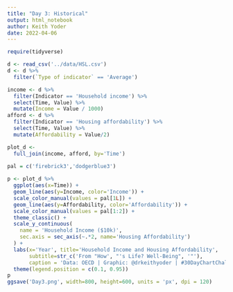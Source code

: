 ```yaml
---
title: "Day 3: Historical"
output: html_notebook
author: Keith Yoder
date: 2022-04-06
---
```


```r
require(tidyverse)
```

```r
d <- read_csv('../data/HSL.csv')
d <- d %>%
  filter(`Type of indicator` == 'Average')
```

```r
income <- d %>% 
  filter(Indicator == 'Household income') %>%
  select(Time, Value) %>%
  mutate(Income = Value / 1000)
afford <- d %>%
  filter(Indicator == 'Housing affordability') %>%
  select(Time, Value) %>%
  mutate(Affordability = Value/2)

plot_d <-
  full_join(income, afford, by='Time')
  
pal = c('firebrick3','dodgerblue3')

p <- plot_d %>%
  ggplot(aes(x=Time)) +
  geom_line(aes(y=Income, color='Income')) +
  scale_color_manual(values = pal[1L]) +
  geom_line(aes(y=Affordability, color='Affordability')) +
  scale_color_manual(values = pal[1:2]) +
  theme_classic() +
  scale_y_continuous(
    name = 'Household Income ($10k)',
    sec.axis = sec_axis(~.*2, name='Housing Affordability')
  ) +
  labs(x='Year', title='Household Income and Housing Affordability',
       subtitle=str_c('From "How', "'s Life? Well-Being", '"'),
       caption = 'Data: OECD | Graphic: @drkeithyoder | #30DayChartChallenge', color=NULL) +
  theme(legend.position = c(0.1, 0.95))
p
ggsave('Day3.png', width=800, height=600, units = 'px', dpi = 120)
```


